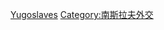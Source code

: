{{Commonscat|Ambassadors to Yugoslavia}}

[[Category:驻已不存在的国家的大使|Yugoslaves]]
[[Category:南斯拉夫外交|Category:南斯拉夫外交]]